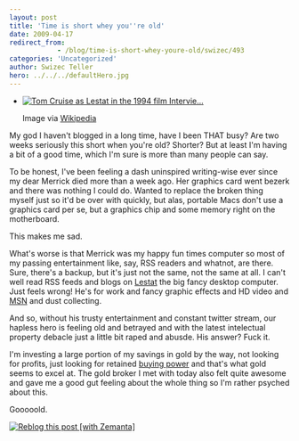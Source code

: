 ```yaml
---
layout: post
title: 'Time is short whey you''re old'
date: 2009-04-17
redirect_from: 
            - /blog/time-is-short-whey-youre-old/swizec/493
categories: 'Uncategorized'
author: Swizec Teller
hero: ../../../defaultHero.jpg
---
```

- [![Tom Cruise as Lestat in the 1994 film Intervie...](http://upload.wikimedia.org/wikipedia/en/thumb/6/67/Lestat_IWTV.jpg/202px-Lestat_IWTV.jpg "Tom Cruise as Lestat in the 1994 film Intervie...")](http://en.wikipedia.org/wiki/Image:Lestat_IWTV.jpg)

  Image via [Wikipedia](http://en.wikipedia.org/wiki/Image:Lestat_IWTV.jpg)

My god I haven't blogged in a long time, have I been THAT busy? Are two weeks seriously this short when you're old? Shorter? But at least I'm having a bit of a good time, which I'm sure is more than many people can say.



To be honest, I've been feeling a dash uninspired writing-wise ever since my dear Merrick died more than a week ago. Her graphics card went bezerk and there was nothing I could do. Wanted to replace the broken thing myself just so it'd be over with quickly, but alas, portable Macs don't use a graphics card per se, but a graphics chip and some memory right on the motherboard.



This makes me sad.



What's worse is that Merrick was my happy fun times computer so most of my passing entertainment like, say, RSS readers and whatnot, are there. Sure, there's a backup, but it's just not the same, not the same at all. I can't well read RSS feeds and blogs on [Lestat](http://en.wikipedia.org/wiki/Lestat_de_Lioncourt "Lestat de Lioncourt") the big fancy desktop computer. Just feels wrong! He's for work and fancy graphic effects and HD video and [MSN](http://en.wikipedia.org/wiki/MSN "MSN") and dust collecting.



And so, without his trusty entertainment and constant twitter stream, our hapless hero is feeling old and betrayed and with the latest intelectual property debacle just a little bit raped and abusde. His answer? Fuck it.



I'm investing a large portion of my savings in gold by the way, not looking for profits, just looking for retained [buying power](http://en.wikipedia.org/wiki/Purchasing_power "Purchasing power") and that's what gold seems to excel at. The gold broker I met with today also felt quite awesome and gave me a good gut feeling about the whole thing so I'm rather psyched about this.



Gooooold.

[![Reblog this post \[with Zemanta\]](http://img.zemanta.com/reblog_e.png?x-id=2631de0c-386d-4b3c-a178-7fe90bccaede)](http://reblog.zemanta.com/zemified/2631de0c-386d-4b3c-a178-7fe90bccaede/ "Zemified by Zemanta")